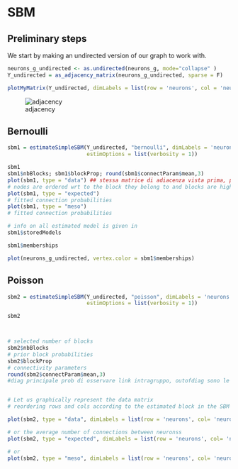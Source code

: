 # SBM
## Preliminary steps

We start by making an undirected version of our graph to work with. 

```r
neurons_g_undirected <- as.undirected(neurons_g, mode="collapse" )
Y_undirected = as_adjacency_matrix(neurons_g_undirected, sparse = F)
```

```r
plotMyMatrix(Y_undirected, dimLabels = list(row = 'neurons', col = 'neurons'))
```
![adjacency]("Plots/SBM/adjacency.jpg")

## Bernoulli
```r
sbm1 = estimateSimpleSBM(Y_undirected, "bernoulli", dimLabels = 'neurons', 
                         estimOptions = list(verbosity = 1))
```
```r
sbm1
sbm1$nbBlocks; sbm1$blockProp; round(sbm1$connectParam$mean,3)
plot(sbm1, type = "data") ## stessa matrice di adiacenza vista prima, però shifta righe e colonne per mettere vicini nodi dello stesso gruppo
# nodes are ordered wrt to the block they belong to and blocks are highlighted
plot(sbm1, type = "expected")
# fitted connection probabilities
plot(sbm1, type = "meso")
# fitted connection probabilities 

# info on all estimated model is given in 
sbm1$storedModels

sbm1$memberships

plot(neurons_g_undirected, vertex.color = sbm1$memberships)
```

## Poisson
```r
sbm2 = estimateSimpleSBM(Y_undirected, "poisson", dimLabels = 'neurons', 
                         estimOptions = list(verbosity = 1))

sbm2



# selected number of blocks
sbm2$nbBlocks
# prior block probabilities
sbm2$blockProp
# connectivity parameters
round(sbm2$connectParam$mean,3)
#diag principale prob di osservare link intragruppo, outofdiag sono le prob di oss link tra membri di quei gruppi


# Let us graphically represent the data matrix 
# reordering rows and cols according to the estimated block in the SBM

plot(sbm2, type = "data", dimLabels = list(row = 'neurons', col= 'neurons'))

# or the average number of connections between neuronss
plot(sbm2, type = "expected", dimLabels = list(row = 'neurons', col= 'neurons'))

# or 
plot(sbm2, type = "meso", dimLabels = list(row = 'neurons', col= 'neurons'))

```

